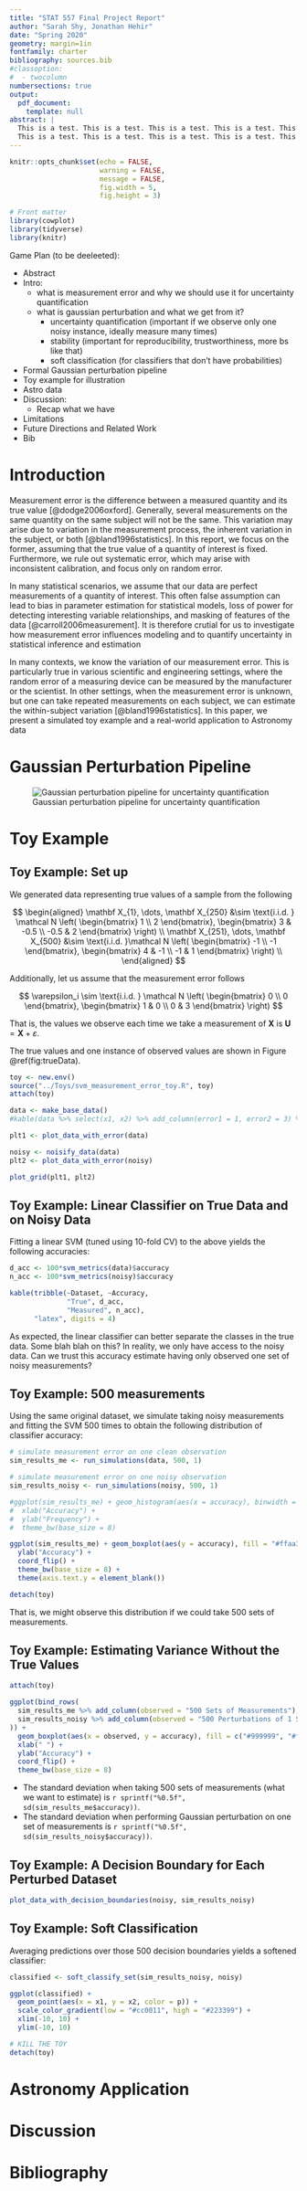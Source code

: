 ```yaml
---
title: "STAT 557 Final Project Report"
author: "Sarah Shy, Jonathan Hehir"
date: "Spring 2020"
geometry: margin=1in
fontfamily: charter
bibliography: sources.bib
#classoption:
#  - twocolumn
numbersections: true
output:
  pdf_document:
    template: null
abstract: |
  This is a test. This is a test. This is a test. This is a test. This is a test.
  This is a test. This is a test. This is a test. This is a test. This is a test.
---
```



\setlength\abovedisplayskip{0pt}

```r
knitr::opts_chunk$set(echo = FALSE,
                      warning = FALSE,
                      message = FALSE,
                      fig.width = 5,
                      fig.height = 3)
```

```r
# Front matter
library(cowplot)
library(tidyverse)
library(knitr)
```


Game Plan (to be deeleeted):

* Abstract
* Intro:
    + what is measurement error and why we should use it for uncertainty quantification
    + what is gaussian perturbation and what we get from it?
        - uncertainty quantification (important if we observe only one noisy instance, ideally measure many times)
        - stability (important for reproducibility, trustworthiness, more bs like that)
        - soft classification (for classifiers that don't have probabilities)
* Formal Gaussian perturbation pipeline
* Toy example for illustration
* Astro data 
* Discussion:
    + Recap what we have
* Limitations
* Future Directions and Related Work
* Bib

# Introduction

Measurement error is the difference between a measured quantity and its true value [@dodge2006oxford]. Generally, several measurements on the same quantity on the same subject will not be the same. This variation may arise due to variation in the measurement process, the inherent variation in the subject, or both [@bland1996statistics]. In this report, we focus on the former, assuming that the true value of a quantity of interest is fixed. Furthermore, we rule out systematic error, which may arise with inconsistent calibration, and focus only on random error.

In many statistical scenarios, we assume that our data are perfect measurements of a quantity of interest. This often false assumption can lead to bias in parameter estimation for statistical models, loss of power for detecting interesting variable relationships, and masking of features of the data [@carroll2006measurement]. It is therefore crutial for us to investigate how measurement error influences modeling and to quantify uncertainty in statistical inference and estimation

In many contexts, we know the variation of our measurement error. This is particularly true in various scientific and engineering settings, where the random error of a measuring device can be measured by the manufacturer or the scientist. In other settings, when the measurement error is unknown, but one can take repeated measurements on each subject, we can estimate the within-subject variation [@bland1996statistics]. In this paper, we present a simulated toy example and a real-world application to Astronomy data


# Gaussian Perturbation Pipeline

![Gaussian perturbation pipeline for uncertainty quantification](../Presentation/pipeline.png)

# Toy Example

## Toy Example: Set up

We generated data representing true values of a sample from the following

$$
\begin{aligned}
\mathbf X_{1}, \dots, \mathbf X_{250} &\sim \text{i.i.d. } \mathcal N \left( \begin{bmatrix} 1 \\ 2 \end{bmatrix}, \begin{bmatrix} 3 & -0.5 \\ -0.5 & 2 \end{bmatrix} \right) \\
\mathbf X_{251}, \dots, \mathbf X_{500} &\sim \text{i.i.d. }\mathcal N \left( \begin{bmatrix} -1 \\ -1 \end{bmatrix}, \begin{bmatrix} 4 & -1 \\ -1 & 1 \end{bmatrix} \right) \\
\end{aligned}
$$

Additionally, let us assume that the measurement error follows

$$
\varepsilon_i \sim \text{i.i.d. } \mathcal N \left( \begin{bmatrix} 0 \\ 0 \end{bmatrix}, \begin{bmatrix} 1 & 0 \\ 0 & 3 \end{bmatrix} \right)
$$

That is, the values we observe each time we take a measurement of $\mathbf X$ is $\mathbf U = \mathbf X + \varepsilon$.

The true values and one instance of observed values are shown in Figure \@ref(fig:trueData).

```r
toy <- new.env()
source("../Toys/svm_measurement_error_toy.R", toy)
attach(toy)

data <- make_base_data()
#kable(data %>% select(x1, x2) %>% add_column(error1 = 1, error2 = 3) %>% head(4), digits = 3)
```

```r
plt1 <- plot_data_with_error(data)

noisy <- noisify_data(data)
plt2 <- plot_data_with_error(noisy)

plot_grid(plt1, plt2)
```

## Toy Example: Linear Classifier on True Data and on Noisy Data

Fitting a linear SVM (tuned using 10-fold CV) to the above yields the following accuracies:

```r
d_acc <- 100*svm_metrics(data)$accuracy
n_acc <- 100*svm_metrics(noisy)$accuracy

kable(tribble(~Dataset, ~Accuracy,
              "True", d_acc,
              "Measured", n_acc),
      "latex", digits = 4)
```

As expected, the linear classifier can better separate the classes in the true data. Some blah blah on this? In reality, we only have access to the noisy data. Can we trust this accuracy estimate having only observed one set of noisy measurements?

## Toy Example: 500 measurements

Using the same original dataset, we simulate taking noisy measurements and fitting the SVM 500 times to obtain the following distribution of classifier accuracy:

```r
# simulate measurement error on one clean observation
sim_results_me <- run_simulations(data, 500, 1)

# simulate measurement error on one noisy observation
sim_results_noisy <- run_simulations(noisy, 500, 1)

#ggplot(sim_results_me) + geom_histogram(aes(x = accuracy), binwidth = 0.01, color = #"#000000", fill= "#ffaa33", size = .25) +
#  xlab("Accuracy") +
#  ylab("Frequency") +
#  theme_bw(base_size = 8)

ggplot(sim_results_me) + geom_boxplot(aes(y = accuracy), fill = "#ffaa33", size = 0.25) +
  ylab("Accuracy") +
  coord_flip() +
  theme_bw(base_size = 8) +
  theme(axis.text.y = element_blank())

detach(toy)
```

That is, we might observe this distribution if we could take 500 sets of measurements.

## Toy Example: Estimating Variance Without the True Values

```r
attach(toy)

ggplot(bind_rows(
  sim_results_me %>% add_column(observed = "500 Sets of Measurements"),
  sim_results_noisy %>% add_column(observed = "500 Perturbations of 1 Set of Measurements")
)) +
  geom_boxplot(aes(x = observed, y = accuracy), fill = c("#999999", "#ffaa33")) +
  xlab(" ") +
  ylab("Accuracy") +
  coord_flip() +
  theme_bw(base_size = 8)
```

- The standard deviation when taking 500 sets of measurements (what we want to estimate) is `r sprintf("%0.5f", sd(sim_results_me$accuracy))`.
- The standard deviation when performing Gaussian perturbation on one set of measurements is `r sprintf("%0.5f", sd(sim_results_noisy$accuracy))`.

## Toy Example: A Decision Boundary for Each Perturbed Dataset

```r
plot_data_with_decision_boundaries(noisy, sim_results_noisy)
```

## Toy Example: Soft Classification

Averaging predictions over those 500 decision boundaries yields a softened classifier:

```r
classified <- soft_classify_set(sim_results_noisy, noisy)

ggplot(classified) +
  geom_point(aes(x = x1, y = x2, color = p)) +
  scale_color_gradient(low = "#cc0011", high = "#223399") +
  xlim(-10, 10) +
  ylim(-10, 10)

# KILL THE TOY
detach(toy)
```

# Astronomy Application

# Discussion

# Bibliography

